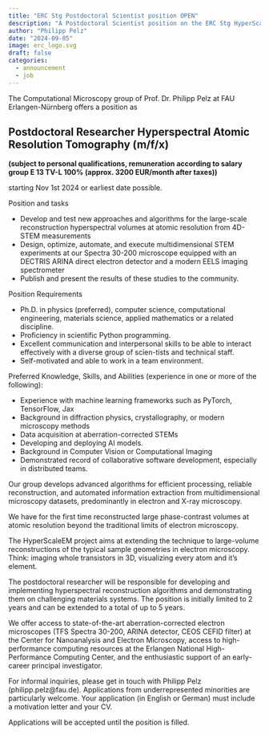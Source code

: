 ```yaml
---
title: "ERC Stg Postdoctoral Scientist position OPEN"
description: "A Postdoctoral Scientist position on the ERC Stg HyperScaleEM project is available starting Nov 1st"
author: "Philipp Pelz"
date: "2024-09-05"
image: erc_logo.svg
draft: false
categories:
  - announcement
  - job
---
```


The Computational Microscopy group of Prof. Dr. Philipp Pelz at FAU Erlangen-Nürnberg offers a position as 

## Postdoctoral Researcher Hyperspectral Atomic Resolution Tomography (m/f/x) 
**(subject to personal qualifications, remuneration according to salary group E 13 TV-L 100% (approx. 3200 EUR/month after taxes))**

starting Nov 1st 2024 or earliest date possible. 

Position and tasks

-	Develop and test new approaches and algorithms for the large-scale reconstruction hyperspectral volumes at atomic resolution from 4D-STEM measurements
-	Design, optimize, automate, and execute multidimensional STEM experiments at our Spectra 30-200 microscope equipped with an DECTRIS ARINA direct electron detector and a modern EELS imaging spectrometer
-	Publish and present the results of these studies to the community.

Position Requirements

-	Ph.D. in physics (preferred), computer science, computational engineering, materials science, applied mathematics or a related discipline.
-	Proficiency in scientific Python programming.
-	Excellent communication and interpersonal skills to be able to interact effectively with a diverse group of scien-tists and technical staff.
-	Self-motivated and able to work in a team environment.

Preferred Knowledge, Skills, and Abilities (experience in one or more of the following):

-	Experience with machine learning frameworks such as PyTorch, TensorFlow, Jax
-	Background in diffraction physics, crystallography, or modern microscopy methods 
-	Data acquisition at aberration-corrected STEMs
-	Developing and deploying AI models.
-	Background in Computer Vision or Computational Imaging
-	Demonstrated record of collaborative software development, especially in distributed teams.

Our group develops advanced algorithms for efficient processing, reliable reconstruction, and automated information extraction from multidimensional microscopy datasets, predominantly in electron and X-ray microscopy. 

We have for the first time reconstructed large phase-contrast volumes at atomic resolution beyond the traditional limits of electron microscopy. 

The HyperScaleEM project aims at extending the technique to large-volume reconstructions of the typical sample geometries in electron microscopy. Think: imaging whole transistors in 3D, visualizing every atom and it's element. 

The postdoctoral researcher will be responsible for developing and implementing hyperspectral reconstruction algorithms and demonstrating them on challenging materials systems. The position is initially limited to 2 years and can be extended to a total of up to 5 years.

We offer access to state-of-the-art aberration-corrected electron microscopes (TFS Spectra 30-200, ARINA detector, CEOS CEFID filter) at the Center for Nanoanalysis and Electron Microscopy, access to high-performance computing resources at the Erlangen National High-Performance Computing Center, and the enthusiastic support of an early-career principal investigator.

For informal inquiries, please get in touch with Philipp Pelz (philipp.pelz@fau.de). Applications from underrepresented minorities are particularly welcome. Your application (in English or German) must include a motivation letter and your CV.

Applications will be accepted until the position is filled. 
